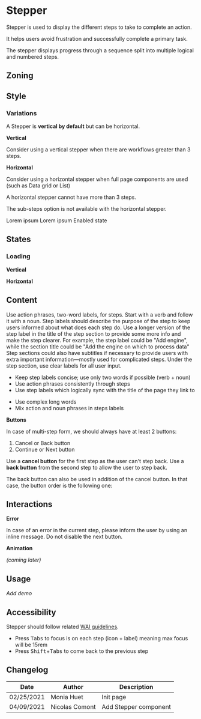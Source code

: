 
<Meta title="Components/Stepper/Stepper" component={Stepper} />

<FigmaLink href="https://www.figma.com/file/WUVKJmcDHfR7K1q1lYhaHk/?node-id=1%3A5" />

# Stepper

Stepper is used to display the different steps to take to complete an action.

It helps users avoid frustration and successfully complete a primary task.

The stepper displays progress through a sequence split into multiple logical and numbered steps.

## Zoning

<FigmaImage
	src="https://www.figma.com/file/qc8oUSyVJM67gSsbTShftt/%F0%9F%93%90-Zoning?node-id=345%3A135"
	alt="zoning image for the stepper"
/>

## Style

### Variations

A Stepper is **vertical by default** but can be horizontal.

**Vertical**

Consider using a vertical stepper when there are workflows greater than 3 steps.

<Canvas>
	<Story name="Vertical">
		<Stepper>
			<Stepper.Step.Validated title="Lorem ipsum" />
			<Stepper.Step.InProgress title="Lorem ipsum" />
			<Stepper.Step.Enabled title="Enabled state" />
			<Stepper.Step.Enabled title="Enabled state" />
		</Stepper>
	</Story>
</Canvas>

**Horizontal**

Consider using a horizontal stepper when full page components are used (such as Data grid or List)

A horizontal stepper cannot have more than 3 steps.

The sub-steps option is not available with the horizontal stepper.

<Canvas>
	<Story name="Horizontal">
		<Stepper.Horizontal>
			<Stepper.Step.Validated>Lorem ipsum</Stepper.Step.Validated>
			<Stepper.Step.InProgress>Lorem ipsum</Stepper.Step.InProgress>
			<Stepper.Step.Enabled>Enabled state</Stepper.Step.Enabled>
		</Stepper.Horizontal>
	</Story>
</Canvas>

## States

### Loading

**Vertical**

<Canvas>
	<Story name="Loading vertical">
		<Stepper.Vertical>
			<Stepper.Step.Skeleton />
			<Stepper.Step.Skeleton />
			<Stepper.Step.Skeleton />
		</Stepper.Vertical>
	</Story>
</Canvas>

**Horizontal**

<Canvas>
	<Story name="Loading horizontal">
		<Stepper.Horizontal>
			<Stepper.Step.Skeleton />
			<Stepper.Step.Skeleton />
			<Stepper.Step.Skeleton />
		</Stepper.Horizontal>
	</Story>
</Canvas>

## Content

Use action phrases, two-word labels, for steps.
Start with a verb and follow it with a noun.
Step labels should describe the purpose of the step to keep users informed about what does each step do.
Use a longer version of the step label in the title of the step section to provide some more info and make the step clearer.
For example, the step label could be "Add engine", while the section title could be "Add the engine on which to process data"
Step sections could also have subtitles if necessary to provide users with extra important information—mostly used for complicated steps.
Under the step section, use clear labels for all user input.

<Use>
	<Use.Do>
		<ul>
			<li>Keep step labels concise; use only two words if possible (verb + noun)</li>
			<li>Use action phrases consistently through steps</li>
			<li>Use step labels which logically sync with the title of the page they link to</li>
		</ul>
	</Use.Do>
	<Use.Dont>
		<ul>
			<li>Use complex long words</li>
			<li>Mix action and noun phrases in steps labels</li>
		</ul>
	</Use.Dont>
</Use>

**Buttons**

In case of multi-step form, we should always have at least 2 buttons:

1. Cancel or Back button
2. Continue or Next button

Use a **cancel button** for the first step as the user can't step back. Use a **back button** from the second step to allow the user to step back.

<FigmaImage
	src="https://www.figma.com/file/WUVKJmcDHfR7K1q1lYhaHk/Stepper?node-id=115%3A0"
	alt="buttons mutli step form example"
/>

The back button can also be used in addition of the cancel button. In that case, the button order is the following one:

<FigmaImage
	src="https://www.figma.com/file/WUVKJmcDHfR7K1q1lYhaHk/Stepper?node-id=408%3A5876"
	alt="cancel and back buttons for multi step form"
/>

## Interactions

**Error**

In case of an error in the current step, please inform the user by using an inline message. Do not disable the next button.

**Animation**

_(coming later)_

## Usage

_Add demo_

## Accessibility

Stepper should follow related [WAI guidelines](https://www.w3.org/WAI/tutorials/forms/multi-page/).

- Press <kbd>Tabs</kbd> to focus is on each step (icon + label) meaning max focus will be 15rem
- Press <kbd>Shift</kbd>+<kbd>Tabs</kbd> to come back to the previous step

## Changelog

| Date       | Author         | Description           |
| ---------- | -------------- | --------------------- |
| 02/25/2021 | Monia Huet     | Init page             |
| 04/09/2021 | Nicolas Comont | Add Stepper component |
